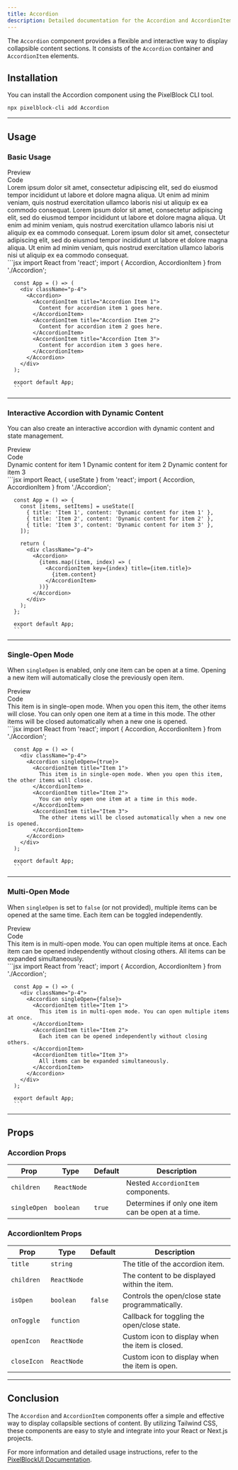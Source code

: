 ```yaml
---
title: Accordion
description: Detailed documentation for the Accordion and AccordionItem components in the PixelBlockUI library.
---
```


The `Accordion` component provides a flexible and interactive way to display collapsible content sections. It consists of the `Accordion` container and `AccordionItem` elements.

## Installation

You can install the Accordion component using the PixelBlock CLI tool.

```bash
npx pixelblock-cli add Accordion
```

---

## Usage

### Basic Usage

<Tabs defaultValue="preview">
  <TabsList className="">
    <TabsTrigger value="preview">
      <div className="flex items-center "><EyeIcon className="mr-2 h-4 w-4" />Preview</div>
    </TabsTrigger>
    <TabsTrigger value="code">
      <div className="flex items-center "><CodeIcon className="mr-2 h-4 w-4" />Code</div>
    </TabsTrigger>
  </TabsList>
  <TabsContent value="preview">
    <div className="bg-white dark:bg-zinc-900/10 rounded-lg border dark:border-white/10 shadow-sm h-full w-full py-4 px-2">
      <div className="max-w-full py-4 px-2 w-full h-full overflow-x-auto grid grid-col-5 gap-4">
        <div className="p-4">
          <Accordion>
            <AccordionItem title="Accordion Item 1">
              Lorem ipsum dolor sit amet, consectetur adipiscing elit, sed do eiusmod tempor incididunt ut labore et dolore magna aliqua. Ut enim ad minim veniam, quis nostrud exercitation ullamco laboris nisi ut aliquip ex ea commodo consequat.
            </AccordionItem>
            <AccordionItem title="Accordion Item 2">
              Lorem ipsum dolor sit amet, consectetur adipiscing elit, sed do eiusmod tempor incididunt ut labore et dolore magna aliqua. Ut enim ad minim veniam, quis nostrud exercitation ullamco laboris nisi ut aliquip ex ea commodo consequat.
            </AccordionItem>
            <AccordionItem title="Accordion Item 3">
              Lorem ipsum dolor sit amet, consectetur adipiscing elit, sed do eiusmod tempor incididunt ut labore et dolore magna aliqua. Ut enim ad minim veniam, quis nostrud exercitation ullamco laboris nisi ut aliquip ex ea commodo consequat.
            </AccordionItem>
          </Accordion>
        </div>
      </div>
    </div>
  </TabsContent>
  <TabsContent value="code">
      ```jsx
      import React from 'react';
      import { Accordion, AccordionItem } from './Accordion';

      const App = () => (
        <div className="p-4">
          <Accordion>
            <AccordionItem title="Accordion Item 1">
              Content for accordion item 1 goes here.
            </AccordionItem>
            <AccordionItem title="Accordion Item 2">
              Content for accordion item 2 goes here.
            </AccordionItem>
            <AccordionItem title="Accordion Item 3">
              Content for accordion item 3 goes here.
            </AccordionItem>
          </Accordion>
        </div>
      );

      export default App;
      ```
  </TabsContent>
</Tabs>

---

### Interactive Accordion with Dynamic Content

You can also create an interactive accordion with dynamic content and state management.

<Tabs defaultValue="preview">
  <TabsList className="">
    <TabsTrigger value="preview">
      <div className="flex items-center "><EyeIcon className="mr-2 h-4 w-4" />Preview</div>
    </TabsTrigger>
    <TabsTrigger value="code">
      <div className="flex items-center "><CodeIcon className="mr-2 h-4 w-4" />Code</div>
    </TabsTrigger>
  </TabsList>
  <TabsContent value="preview">
    <div className="bg-white dark:bg-zinc-900/10 rounded-lg border dark:border-white/10 shadow-sm h-full w-full py-4 px-2">
      <div className="max-w-full py-4 px-2 w-full h-full overflow-x-auto grid grid-col-5 gap-4">
        <div className="p-4">
          <Accordion>
            <AccordionItem title="Item 1">
              Dynamic content for item 1
            </AccordionItem>
            <AccordionItem title="Item 2">
              Dynamic content for item 2
            </AccordionItem>
            <AccordionItem title="Item 3">
              Dynamic content for item 3
            </AccordionItem>
          </Accordion>
        </div>
      </div>
    </div>
  </TabsContent>
  <TabsContent value="code">
      ```jsx
      import React, { useState } from 'react';
      import { Accordion, AccordionItem } from './Accordion';

      const App = () => {
        const [items, setItems] = useState([
          { title: 'Item 1', content: 'Dynamic content for item 1' },
          { title: 'Item 2', content: 'Dynamic content for item 2' },
          { title: 'Item 3', content: 'Dynamic content for item 3' },
        ]);

        return (
          <div className="p-4">
            <Accordion>
              {items.map((item, index) => (
                <AccordionItem key={index} title={item.title}>
                  {item.content}
                </AccordionItem>
              ))}
            </Accordion>
          </div>
        );
      };

      export default App;
      ```

  </TabsContent>
</Tabs>

---

### Single-Open Mode

When `singleOpen` is enabled, only one item can be open at a time. Opening a new item will automatically close the previously open item.

<Tabs defaultValue="preview">
  <TabsList className="">
    <TabsTrigger value="preview">
      <div className="flex items-center "><EyeIcon className="mr-2 h-4 w-4" />Preview</div>
    </TabsTrigger>
    <TabsTrigger value="code">
      <div className="flex items-center "><CodeIcon className="mr-2 h-4 w-4" />Code</div>
    </TabsTrigger>
  </TabsList>
  <TabsContent value="preview">
    <div className="bg-white dark:bg-zinc-900/10 rounded-lg border dark:border-white/10 shadow-sm h-full w-full py-4 px-2">
      <div className="max-w-full py-4 px-2 w-full h-full overflow-x-auto grid grid-col-5 gap-4">
        <div className="p-4">
          <Accordion singleOpen={true}>
            <AccordionItem title="Item 1">
              This item is in single-open mode. When you open this item, the other items will close.
            </AccordionItem>
            <AccordionItem title="Item 2">
              You can only open one item at a time in this mode.
            </AccordionItem>
            <AccordionItem title="Item 3">
              The other items will be closed automatically when a new one is opened.
            </AccordionItem>
          </Accordion>
        </div>
      </div>
    </div>
  </TabsContent>
  <TabsContent value="code">
      ```jsx
      import React from 'react';
      import { Accordion, AccordionItem } from './Accordion';

      const App = () => (
        <div className="p-4">
          <Accordion singleOpen={true}>
            <AccordionItem title="Item 1">
              This item is in single-open mode. When you open this item, the other items will close.
            </AccordionItem>
            <AccordionItem title="Item 2">
              You can only open one item at a time in this mode.
            </AccordionItem>
            <AccordionItem title="Item 3">
              The other items will be closed automatically when a new one is opened.
            </AccordionItem>
          </Accordion>
        </div>
      );

      export default App;
      ```
  </TabsContent>
</Tabs>

---

### Multi-Open Mode

When `singleOpen` is set to `false` (or not provided), multiple items can be opened at the same time. Each item can be toggled independently.

<Tabs defaultValue="preview">
  <TabsList className="">
    <TabsTrigger value="preview">
      <div className="flex items-center "><EyeIcon className="mr-2 h-4 w-4" />Preview</div>
    </TabsTrigger>
    <TabsTrigger value="code">
      <div className="flex items-center "><CodeIcon className="mr-2 h-4 w-4" />Code</div>
    </TabsTrigger>
  </TabsList>
  <TabsContent value="preview">
    <div className="bg-white dark:bg-zinc-900/10 rounded-lg border dark:border-white/10 shadow-sm h-full w-full py-4 px-2">
      <div className="max-w-full py-4 px-2 w-full h-full overflow-x-auto grid grid-col-5 gap-4">
        <div className="p-4">
          <Accordion singleOpen={false}>
            <AccordionItem title="Item 1">
              This item is in multi-open mode. You can open multiple items at once.
            </AccordionItem>
            <AccordionItem title="Item 2">
              Each item can be opened independently without closing others.
            </AccordionItem>
            <AccordionItem title="Item 3">
              All items can be expanded simultaneously.
            </AccordionItem>
          </Accordion>
        </div>
      </div>
    </div>
  </TabsContent>
  <TabsContent value="code">
      ```jsx
      import React from 'react';
      import { Accordion, AccordionItem } from './Accordion';

      const App = () => (
        <div className="p-4">
          <Accordion singleOpen={false}>
            <AccordionItem title="Item 1">
              This item is in multi-open mode. You can open multiple items at once.
            </AccordionItem>
            <AccordionItem title="Item 2">
              Each item can be opened independently without closing others.
            </AccordionItem>
            <AccordionItem title="Item 3">
              All items can be expanded simultaneously.
            </AccordionItem>
          </Accordion>
        </div>
      );

      export default App;
      ```
  </TabsContent>
</Tabs>

---

## Props

### Accordion Props

| Prop         | Type          | Default | Description                                                                 |
| ------------ | ------------- | ------- | --------------------------------------------------------------------------- |
| `children`   | `ReactNode`   |         | Nested `AccordionItem` components.                                         |
| `singleOpen` | `boolean`     | `true`  | Determines if only one item can be open at a time.                         |

### AccordionItem Props

| Prop       | Type        | Default | Description                                  |
| ---------- | ----------- | ------- | -------------------------------------------- |
| `title`    | `string`    |         | The title of the accordion item.             |
| `children` | `ReactNode` |         | The content to be displayed within the item. |
| `isOpen`   | `boolean`   | `false` | Controls the open/close state programmatically. |
| `onToggle` | `function`  |         | Callback for toggling the open/close state.   |
| `openIcon` | `ReactNode` |         | Custom icon to display when the item is closed. |
| `closeIcon`| `ReactNode` |         | Custom icon to display when the item is open. |

---

## Conclusion

The `Accordion` and `AccordionItem` components offer a simple and effective way to display collapsible sections of content. By utilizing Tailwind CSS, these components are easy to style and integrate into your React or Next.js projects.

For more information and detailed usage instructions, refer to the [PixelBlockUI Documentation](/docs/getting-started/installation).
